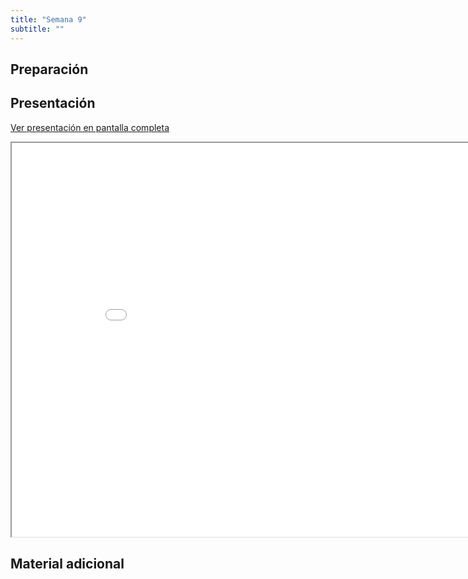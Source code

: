```yaml
---
title: "Semana 9"
subtitle: ""
---
```


## Preparación


## Presentación

[Ver presentación en pantalla completa](../slides/lec_week9.html)

```{=html}
<iframe class="slide-deck" src="../slides/lec_week9.html" height="630" width="900"></iframe>
```

## Material adicional